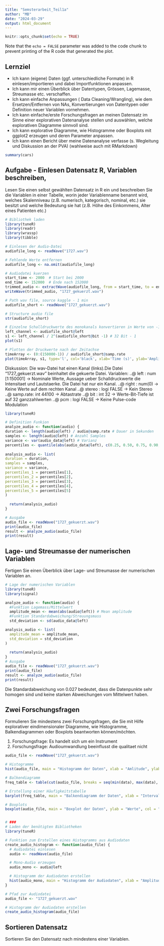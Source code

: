 ```yaml
---
title: "Semsterarbeit_Teil1a"
author: "MB"
date: "2024-03-29"
output: html_document
---
```


```r
knitr::opts_chunk$set(echo = TRUE)
```
Note that the `echo = FALSE` parameter was added to the code chunk to prevent printing of the R code that generated the plot.

## Lernziel
- Ich kann (eigene) Daten (ggf. unterschiedliche Formate) in R einlesen/importieren und dabei Importfunktionen anpassen. 
- Ich kann mir einen Überblick über Datentypen, Grössen,  Lagemasse, Streumasse etc.  verschaffen.
- Ich kann einfache Anpassungen ( Data Cleaning/Wrangling), wie dem Ersetzen/Entfernen von NAs, Konvertierungen von Datentypen oder Definition neuer Variablen vornehmen. 
- Ich kann einfache/erste Forschungsfragen an meinen Datensatz im Sinne einer explorativen Datenanalyse stellen und auswählen, welche explorativen Diagramme sinnvoll sind. 
- Ich kann explorative Diagramme, wie Histogramme oder Boxplots mit ggplot2  erzeugen und deren Parameter anpassen.
- Ich kann einen Bericht über meine Datenanalyse verfasse (s. Wegleitung und Diskussion an der PVA) (wahlweise auch mit RMarkdown)

```r
summary(cars)
```

## Aufgabe - Einlesen Datensatz R, Variablen beschreiben, 
Lesen Sie einen selbst gewählten Datensatz in R ein und beschreiben Sie die Variablen in einer Tabelle, worin jeder Variablenname benannt wird, welches Skalenniveau (z.B. numerisch, kategorisch, nominal, etc.) sie besitzt und welche Bedeutung sie hat (z.B. Höhe des Einkommens, Alter eines Patienten etc.)

```r
# Bibliothek laden
library(tuneR)
library(readr)
library(wrassp)
library(tibble)

# Einlesen der Audio-Datei
audiofile_long <- readWave("1727.wav")

# Fehlende Werte entfernen
audiofile_long <- na.omit(audiofile_long)

# Audiodatei kuerzen
start_time <- 2000  # Start bei 2000
end_time <- 152000  # Ende nach 152000
trimmed_audio <- extractWave(audiofile_long, from = start_time, to = end_time)
writeWave(trimmed_audio, "1727_gekuerzt.wav")

# Path wav file, source kaggle - 1 min
audiofile_short <- readWave("1727_gekuerzt.wav")

# Structure audio file
str(audiofile_short)

# Einzelne Schalldruckwerte des monokanals konvertieren in Werte von -1 bis 1
left_channel <- audiofile_short@left
s1 <- left_channel / 2^(audiofile_short@bit -1) # 32 Bit - 1
plot(s1)

# Plotten der Druckwerte nach der Zeitachse
timeArray <- (0:(150000-1)) / audiofile_short@samp.rate
plot(timeArray, s1, type='l', col='black', xlab='Time (s)', ylab='Amplitude')

```
Diskussion: Die wav-Datei hat einen Kanal (links).Die Datei "1727_gekuerzt.wav" beinhaltet die gekuerte Datei.
Variablen:
  ..@ left     : num [1:150001]  -> Nominale Werte, Aussage ueber Schalldruckwerte die Intensitaet und Lautstaerke. Die Datei hat nur ein Kanal.
  ..@ right    : num(0) -> Keine Werte auf dem rechten Kanal
  ..@ stereo   : logi FALSE -> Kein Stereo
  ..@ samp.rate: int 44100 -> Abtastrate
  ..@ bit      : int 32 -> Werte-Bit-Tiefe ist auf 32 ganzzahlwerten
  ..@ pcm      : logi FALSE -> Keine Pulse-code Modulation
```r
library(tuneR)

# Definition Funkion
analyze_audio <- function(audio) {
duration <- length(audio@left) / audio@samp.rate # Dauer in Sekunden
samples <- length(audio@left) # Anzahl Samples
variance <- var(audio_data@left) # Varianz
percentiles <- quantile(abs(audio_data@left), c(0.25, 0.50, 0.75, 0.90, 0.95, 0.99))
  
analysis_audio <- list(
duration = duration,
samples = samples,
variance = variance,
percentiles_1 = percentiles[1],
percentiles_2 = percentiles[2],
percentiles_3 = percentiles[3],
percentiles_4 = percentiles[4],
percentiles_5 = percentiles[5]
)
  
  return(analysis_audio)
}

# Ausgabe
audio_file <- readWave("1727_gekuerzt.wav")
print(audio_file)
result <- analyze_audio(audio_file)
print(result)
```
## Lage- und Streumasse der numerischen Variablen
Fertigen Sie einen Überblick über Lage- und Streumasse der numerischen Variablen an.

```r
# Lage der numerischen Variablen
library(tuneR)
library(signal)

analyze_audio <- function(audio) {
  #Funktion Lagemass/Mittelwert
  amplitude_mean <- mean(abs(audio@left)) # Mean amplitude
  #Funktion Standardabweichung/Streuungsmass
  std_deviation <- sd(audio_data@left)

analysis_audio <- list(
  amplitude_mean = amplitude_mean,
  std_deviation = std_deviation
)
  
  return(analysis_audio)
}
# Ausgabe
audio_file <- readWave("1727_gekuerzt.wav")
print(audio_file)
result <- analyze_audio(audio_file)
print(result)
```
Die Standardabweichung von 0.027 bedeutet, dass die Datenpunkte sehr homogen sind und keine starken Abweichungen vom Mittelwert haben.

## Zwei Forschungsfragen
Formulieren Sie mindestens zwei Forschungsfragen, die Sie mit Hilfe explorativer eindimensionaler Diagramme, wie Histogramme, Balkendiagrammen oder Boxplots beantworten können/möchten.

1. Forschungsfrage: Es handelt sich um ein Instrument
2. Forschungsfrage: Audioumwandlung beeinflusst die qualitaet nicht

```r
audio_file <- readWave("1727_gekuerzt.wav")

# Histogramme
hist(audio_file, main = "Histogramm der Daten", xlab = "Amlitude", ylab = "Häufigkeit", col = "skyblue", border = "black")

# Balkendiagramm
freq_table <- table(cut(audio_file, breaks = seq(min(data), max(data), by = 2)))

# Erstellung einer Häufigkeitstabelle
barplot(freq_table, main = "Balkendiagramm der Daten", xlab = "Intervalle", ylab = "Häufigkeit", col = "lightgreen")

# Boxplots
boxplot(audio_file, main = "Boxplot der Daten", ylab = "Werte", col = "lightblue")


# ### 
# Laden der benötigten Bibliotheken
library(tuneR)

# Funktion zum Erstellen eines Histogramms aus Audiodaten
create_audio_histogram <- function(audio_file) {
  # Audiodatei einlesen
  audio <- readWave(audio_file)

  # Mono-Audio erzeugen
  audio_mono <- audio@left

  # Histogramm der Audiodaten erstellen
  hist(audio_mono, main = "Histogramm der Audiodaten", xlab = "Amplitude", ylab = "Häufigkeit", col = "skyblue", border = "black")
}

# Pfad zur Audiodatei
audio_file <- "1727_gekuerzt.wav"

# Histogramm der Audiodaten erstellen
create_audio_histogram(audio_file)

```
## Sortieren Datensatz
Sortieren Sie den Datensatz nach mindestens einer Variablen.